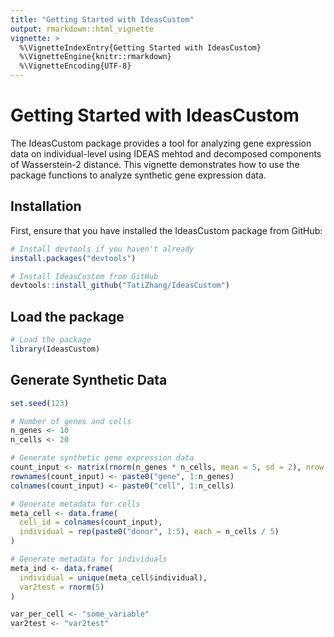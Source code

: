 ```yaml
---
title: "Getting Started with IdeasCustom"
output: rmarkdown::html_vignette
vignette: >
  %\VignetteIndexEntry{Getting Started with IdeasCustom}
  %\VignetteEngine{knitr::rmarkdown}
  %\VignetteEncoding{UTF-8}
---
```


# Getting Started with IdeasCustom

The IdeasCustom package provides a tool for analyzing gene expression data on individual-level using IDEAS mehtod and decomposed components of Wasserstein-2 distance. This vignette demonstrates how to use the package functions to analyze synthetic gene expression data.

## Installation

First, ensure that you have installed the IdeasCustom package from GitHub:

```r
# Install devtools if you haven't already
install.packages("devtools")

# Install IdeasCustom from GitHub
devtools::install_github("TatiZhang/IdeasCustom")
```

## Load the package

```r
# Load the package
library(IdeasCustom)
```

## Generate Synthetic Data
```r
set.seed(123)

# Number of genes and cells
n_genes <- 10
n_cells <- 20

# Generate synthetic gene expression data
count_input <- matrix(rnorm(n_genes * n_cells, mean = 5, sd = 2), nrow = n_genes, ncol = n_cells)
rownames(count_input) <- paste0("gene", 1:n_genes)
colnames(count_input) <- paste0("cell", 1:n_cells)

# Generate metadata for cells
meta_cell <- data.frame(
  cell_id = colnames(count_input),
  individual = rep(paste0("donor", 1:5), each = n_cells / 5)
)

# Generate metadata for individuals
meta_ind <- data.frame(
  individual = unique(meta_cell$individual),
  var2test = rnorm(5)
)

var_per_cell <- "some_variable"
var2test <- "var2test"

```



